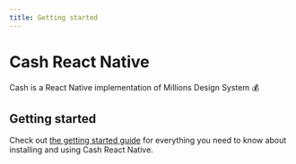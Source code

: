 ```yaml
---
title: Getting started
---
```


# Cash React Native

Cash is a React Native implementation of Millions Design System 💰

## Getting started

Check out [the getting started guide](/getting-started) for everything you need to know about installing and using Cash React Native.
